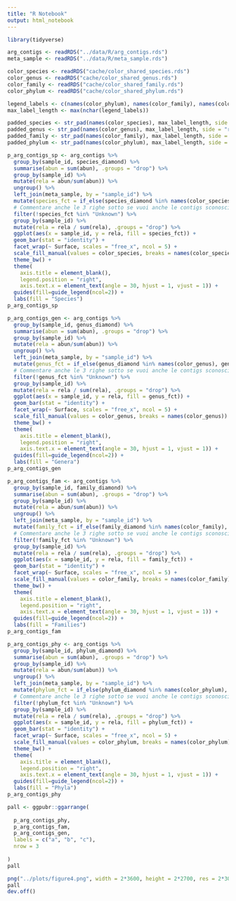 ```yaml
---
title: "R Notebook"
output: html_notebook
---
```


```r
library(tidyverse)
```

```r
arg_contigs <- readRDS("../data/R/arg_contigs.rds")
meta_sample <- readRDS("../data/R/meta_sample.rds")

color_species <- readRDS("cache/color_shared_species.rds")
color_genus <- readRDS("cache/color_shared_genus.rds")
color_family <- readRDS("cache/color_shared_family.rds")
color_phylum <- readRDS("cache/color_shared_phylum.rds")

legend_labels <- c(names(color_phylum), names(color_family), names(color_genus), names(color_species))
max_label_length <- max(nchar(legend_labels))

padded_species <- str_pad(names(color_species), max_label_length, side = "right")
padded_genus <- str_pad(names(color_genus), max_label_length, side = "right")
padded_family <- str_pad(names(color_family), max_label_length, side = "right")
padded_phylum <- str_pad(names(color_phylum), max_label_length, side = "right")
```

```r
p_arg_contigs_sp <- arg_contigs %>%
  group_by(sample_id, species_diamond) %>%
  summarise(abun = sum(abun), .groups = "drop") %>%
  group_by(sample_id) %>%
  mutate(rela = abun/sum(abun)) %>%
  ungroup() %>%
  left_join(meta_sample, by = "sample_id") %>%
  mutate(species_fct = if_else(species_diamond %in% names(color_species), species_diamond, "Others")) %>%
  # Commentare anche le 3 righe sotto se vuoi anche le contigs sconosciute
  filter(!species_fct %in% "Unknown") %>%
  group_by(sample_id) %>%
  mutate(rela = rela / sum(rela), .groups = "drop") %>%
  ggplot(aes(x = sample_id, y = rela, fill = species_fct)) +
  geom_bar(stat = "identity") +
  facet_wrap(~ Surface, scales = "free_x", ncol = 5) +
  scale_fill_manual(values = color_species, breaks = names(color_species), labels = padded_species) +
  theme_bw() +
  theme(
    axis.title = element_blank(),
    legend.position = "right",
    axis.text.x = element_text(angle = 30, hjust = 1, vjust = 1)) +
  guides(fill=guide_legend(ncol=2)) +
  labs(fill = "Species")
p_arg_contigs_sp
```

```r
p_arg_contigs_gen <- arg_contigs %>%
  group_by(sample_id, genus_diamond) %>%
  summarise(abun = sum(abun), .groups = "drop") %>%
  group_by(sample_id) %>%
  mutate(rela = abun/sum(abun)) %>%
  ungroup() %>%
  left_join(meta_sample, by = "sample_id") %>%
  mutate(genus_fct = if_else(genus_diamond %in% names(color_genus), genus_diamond, "Others")) %>%
  # Commentare anche le 3 righe sotto se vuoi anche le contigs sconosciute
  filter(!genus_fct %in% "Unknown") %>%
  group_by(sample_id) %>%
  mutate(rela = rela / sum(rela), .groups = "drop") %>%
  ggplot(aes(x = sample_id, y = rela, fill = genus_fct)) +
  geom_bar(stat = "identity") +
  facet_wrap(~ Surface, scales = "free_x", ncol = 5) +
  scale_fill_manual(values = color_genus, breaks = names(color_genus)) +
  theme_bw() +
  theme(
    axis.title = element_blank(),
    legend.position = "right",
    axis.text.x = element_text(angle = 30, hjust = 1, vjust = 1)) +
  guides(fill=guide_legend(ncol=2)) +
  labs(fill = "Genera")
p_arg_contigs_gen
```

```r
p_arg_contigs_fam <- arg_contigs %>%
  group_by(sample_id, family_diamond) %>%
  summarise(abun = sum(abun), .groups = "drop") %>%
  group_by(sample_id) %>%
  mutate(rela = abun/sum(abun)) %>%
  ungroup() %>%
  left_join(meta_sample, by = "sample_id") %>%
  mutate(family_fct = if_else(family_diamond %in% names(color_family), family_diamond, "Others")) %>%
  # Commentare anche le 3 righe sotto se vuoi anche le contigs sconosciute
  filter(!family_fct %in% "Unknown") %>%
  group_by(sample_id) %>%
  mutate(rela = rela / sum(rela), .groups = "drop") %>%
  ggplot(aes(x = sample_id, y = rela, fill = family_fct)) +
  geom_bar(stat = "identity") +
  facet_wrap(~ Surface, scales = "free_x", ncol = 5) +
  scale_fill_manual(values = color_family, breaks = names(color_family)) +
  theme_bw() +
  theme(
    axis.title = element_blank(),
    legend.position = "right",
    axis.text.x = element_text(angle = 30, hjust = 1, vjust = 1)) +
  guides(fill=guide_legend(ncol=2)) +
  labs(fill = "Families")
p_arg_contigs_fam
```

```r
p_arg_contigs_phy <- arg_contigs %>%
  group_by(sample_id, phylum_diamond) %>%
  summarise(abun = sum(abun), .groups = "drop") %>%
  group_by(sample_id) %>%
  mutate(rela = abun/sum(abun)) %>%
  ungroup() %>%
  left_join(meta_sample, by = "sample_id") %>%
  mutate(phylum_fct = if_else(phylum_diamond %in% names(color_phylum), phylum_diamond, "Others")) %>%
  # Commentare anche le 3 righe sotto se vuoi anche le contigs sconosciute
  filter(!phylum_fct %in% "Unknown") %>%
  group_by(sample_id) %>%
  mutate(rela = rela / sum(rela), .groups = "drop") %>%
  ggplot(aes(x = sample_id, y = rela, fill = phylum_fct)) +
  geom_bar(stat = "identity") +
  facet_wrap(~ Surface, scales = "free_x", ncol = 5) +
  scale_fill_manual(values = color_phylum, breaks = names(color_phylum)) +
  theme_bw() +
  theme(
    axis.title = element_blank(),
    legend.position = "right",
    axis.text.x = element_text(angle = 30, hjust = 1, vjust = 1)) +
  guides(fill=guide_legend(ncol=2)) +
  labs(fill = "Phyla")
p_arg_contigs_phy
```

```r
pall <- ggpubr::ggarrange(
  
  p_arg_contigs_phy,
  p_arg_contigs_fam,
  p_arg_contigs_gen,
  labels = c("a", "b", "c"),
  nrow = 3
  
)
pall
```

```r
png("../plots/figure4.png", width = 2*3600, height = 2*2700, res = 2*300)
pall
dev.off()
```

